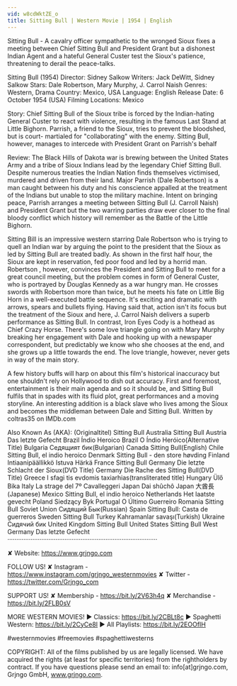 ```yaml
---
vid: w8cdWktZE_o
title: Sitting Bull | Western Movie | 1954 | English
---
```


Sitting Bull - A cavalry officer sympathetic to the wronged Sioux fixes a meeting between Chief Sitting Bull and President Grant but a dishonest Indian Agent and a hateful General Custer test the Sioux's patience, threatening to derail the peace-talks.

Sitting Bull (1954)
Director: Sidney Salkow
Writers: Jack DeWitt, Sidney Salkow
Stars: Dale Robertson, Mary Murphy, J. Carrol Naish
Genres: Western, Drama
Country: Mexico, USA
Language: English
Release Date: 6 October 1954 (USA)
Filming Locations: Mexico

Story:
Chief Sitting Bull of the Sioux tribe is forced by the Indian-hating General Custer to react with violence, resulting in the famous Last Stand at Little Bighorn. Parrish, a friend to the Sioux, tries to prevent the bloodshed, but is court- martialed for "collaborating" with the enemy. Sitting Bull, however, manages to intercede with President Grant on Parrish's behalf

Review:
The Black Hills of Dakota war is brewing between the United States Army and a tribe of Sioux Indians lead by the legendary Chief Sitting Bull. Despite numerous treaties the Indian Nation finds themselves victimised, murdered and driven from their land. Major Parrish (Dale Robertson) is a man caught between his duty and his conscience appalled at the treatment of the Indians but unable to stop the military machine. Intent on bringing peace, Parrish arranges a meeting between Sitting Bull (J. Carroll Naish) and President Grant but the two warring parties draw ever closer to the final bloody conflict which history will remember as the Battle of the Little Bighorn.

Sitting Bill is an impressive western starring Dale Robertson who is trying to quell an Indian war by arguing the point to the president that the Sioux as led by Sitting Bull are treated badly. As shown in the first half hour, the Sioux are kept in reservation, fed poor food and led by a horrid man. Robertson , however, convinces the President and Sitting Bull to meet for a great council meeting, but the problem comes in form of General Custer, who is portrayed by Douglas Kennedy as a war hungry man. He crosses swords with Robertson more than twice, but he meets his fate on Little Big Horn in a well-executed battle sequence. It's exciting and dramatic with arrows, spears and bullets flying. Having said that, action isn't its focus but the treatment of the Sioux and here, J. Carrol Naish delivers a superb performance as Sitting Bull. In contrast, Iron Eyes Cody is a hothead as Chief Crazy Horse. There's some love triangle going on with Mary Murphy breaking her engagement with Dale and hooking up with a newspaper correspondent, but predictably we know who she chooses at the end, and she grows up a little towards the end. The love triangle, however, never gets in way of the main story.

A few history buffs will harp on about this film's historical inaccuracy but one shouldn't rely on Hollywood to dish out accuracy. First and foremost, entertainment is their main agenda and so it should be, and Sitting Bull fulfils that in spades with its fluid plot, great performances and a moving storyline. An interesting addition is a black slave who lives among the Sioux and becomes the middleman between Dale and Sitting Bull. Written by coltras35 on IMDb.com

Also Known As (AKA):
(Originaltitel) Sitting Bull
Australia Sitting Bull
Austria Das letzte Gefecht
Brazil Índio Heroico
Brazil O Índio Heróico(Alternative Title)
Bulgaria Седящият бик(Bulgarian)
Canada Sitting Bull(English)
Chile Sitting Bull, el indio heroico
Denmark Sitting Bull - den store høvding
Finland Intiaanipäällikkö Istuva Härkä
France Sitting Bull
Germany Die letzte Schlacht der Sioux(DVD Title)
Germany Die Rache des Sitting Bull(DVD Title)
Greece I sfagi tis evdomis taxiarhias(transliterated title)
Hungary Ülő Bika
Italy La strage del 7º Cavalleggeri
Japan Dai shûchô
Japan 大酋長(Japanese)
Mexico Sitting Bull, el indio heroico
Netherlands Het laatste gevecht
Poland Siedzący Byk
Portugal O Último Guerreiro
Romania Sitting Bull
Soviet Union Сидящий Бык(Russian)
Spain Sitting Bull: Casta de guerreros
Sweden Sitting Bull
Turkey Kahramanlar savaşı(Turkish)
Ukraine Сидячий бик
United Kingdom Sitting Bull
United States Sitting Bull
West Germany Das letzte Gefecht
····················································································

✘ Website: https://www.grjngo.com

FOLLOW US!
✘ Instagram - https://www.instagram.com/grjngo_westernmovies
✘ Twitter - https://twitter.com/Grjngo_com

SUPPORT US!
✘ Membership - https://bit.ly/2V63h4q
✘ Merchandise - https://bit.ly/2FLB0sV

MORE WESTERN MOVIES! 
► Classics: https://bit.ly/2CBLt8c 
► Spaghetti Western: https://bit.ly/2CyCe8I 
► All Playlists: https://bit.ly/2EOOfIH 

#westernmovies #freemovies #spaghettiwesterns

COPYRIGHT: All of the films published by us are legally licensed. We have acquired the rights (at least for specific territories) from the rightholders by contract. If you have questions please send an email to: info[at]grjngo.com, Grjngo GmbH, www.grjngo.com.